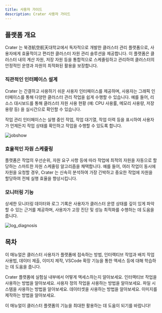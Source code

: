 ```yaml
---
title: 사용자 가이드
description: Crater 사용자 가이드
---
```



## 플랫폼 개요

Crater 는 북경航空航天대학교에서 독자적으로 개발한 클러스터 관리 플랫폼으로, 사용자에게 효율적이고 편리한 클러스터 자원 관리 솔루션을 제공합니다. 이 플랫폼은 클러스터 내의 계산 자원, 저장 자원 등을 통합적으로 스케줄링하고 관리하여 클러스터의 안정적인 운영과 자원의 최적화된 활용을 보장합니다.

### 직관적인 인터페이스 설계

Crater 는 간결하고 사용하기 쉬운 사용자 인터페이스를 제공하며, 사용자는 그래픽 인터페이스를 통해 다양한 클러스터 관리 작업을 쉽게 수행할 수 있습니다. 예를 들어, 리소스 대시보드를 통해 클러스터 자원 사용 현황 (예: CPU 사용률, 메모리 사용량, 저장 용량 등) 을 실시간으로 확인할 수 있습니다.

작업 관리 인터페이스는 실행 중인 작업, 작업 대기열, 작업 이력 등을 표시하여 사용자가 언제든지 작업 상태를 확인하고 작업을 수행할 수 있도록 합니다.

![jobshow](./assets/jobshow.webp)

### 효율적인 자원 스케줄링

플랫폼은 작업의 우선순위, 자원 요구 사항 등에 따라 작업에 최적의 자원을 자동으로 할당하는 스마트한 자원 스케줄링 알고리즘을 채택합니다. 예를 들어, 여러 작업이 동시에 자원을 요청할 경우, Crater 는 신속히 분석하여 가장 긴박하고 중요한 작업에 자원을 할당하여 전체 실행 효율을 향상시킵니다.

### 모니터링 기능

상세한 모니터링 데이터와 로그 기록은 사용자가 클러스터 운영 상태를 깊이 있게 파악할 수 있는 근거를 제공하며, 사용자가 고장 진단 및 성능 최적화를 수행하는 데 도움을 줍니다.

![log_diagnosis](./assets/log_diagnosis.webp)

## 목차

이 매뉴얼은 클러스터 사용자가 플랫폼에 접속하는 방법, 인터랙티브 작업과 배치 작업 사용법, 데이터 제출, 이미지 제작, VSCode 확장 기능을 통한 액세스 등에 대해 학습하는 데 도움을 줍니다.

<Cards>
  <Card href="/ko/docs/user/quick-start/login" title="플랫폼 액세스">
    Crater 플랫폼에 실험실 내부에서 어떻게 액세스하는지 알아보세요.
  </Card>
  <Card href="/ko/docs/user/quick-start/interactive" title="인터랙티브 작업">
    인터랙티브 작업을 사용하는 방법을 알아보세요.
  </Card>
  <Card href="/ko/docs/user/quick-start/batchprocess" title="사용자 정의 작업">
    사용자 정의 작업을 사용하는 방법을 알아보세요.
  </Card>
  <Card href="/ko/docs/user/file/file" title="파일 시스템">
    파일 시스템을 사용하는 방법을 알아보세요.
  </Card>
  <Card href="/ko/docs/user/file/dataset" title="데이터셋">
    데이터셋을 사용하는 방법을 알아보세요.
  </Card>
  <Card href="/ko/docs/user/image/imagebuild" title="이미지 제작">
    이미지를 제작하는 방법을 알아보세요.
  </Card>
</Cards>

이 매뉴얼이 클러스터 플랫폼의 기능을 최대한 활용하는 데 도움이 되기를 바랍니다!